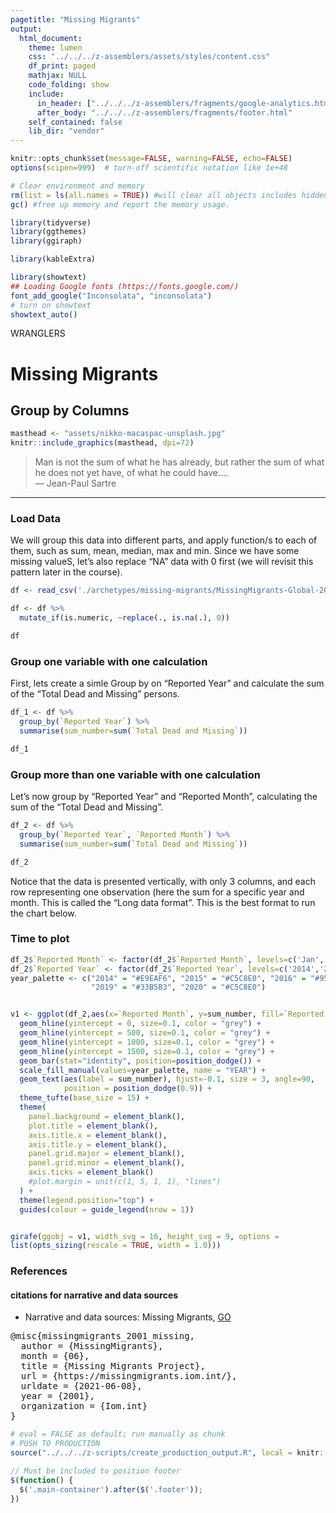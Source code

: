 ```yaml
---
pagetitle: "Missing Migrants"
output: 
  html_document:
    theme: lumen
    css: "../../../z-assemblers/assets/styles/content.css"
    df_print: paged
    mathjax: NULL
    code_folding: show
    include:
      in_header: ["../../../z-assemblers/fragments/google-analytics.html", "../../../z-assemblers/fragments/header.html"]
      after_body: "../../../z-assemblers/fragments/footer.html"
    self_contained: false
    lib_dir: "vendor"
---
```


```r

knitr::opts_chunk$set(message=FALSE, warning=FALSE, echo=FALSE)
options(scipen=999)  # turn-off scientific notation like 1e+48

# Clear environment and memory
rm(list = ls(all.names = TRUE)) #will clear all objects includes hidden objects.
gc() #free up memory and report the memory usage.

library(tidyverse)
library(ggthemes)
library(ggiraph)

library(kableExtra)

library(showtext)
## Loading Google fonts (https://fonts.google.com/)
font_add_google("Inconsolata", "inconsolata")
# turn on showtext
showtext_auto()


```

<div class="activity">
WRANGLERS  
</div>

# Missing Migrants
## Group by Columns

```r

masthead <- "assets/nikko-macaspac-unsplash.jpg"
knitr::include_graphics(masthead, dpi=72)

```

> Man is not the sum of what he has already, but rather the sum of what he does not yet have, of what he could have....\
--- Jean-Paul Sartre  

***

### Load Data

We will group this data into different parts, and apply function/s to each of them, such as sum, mean, median, max and min. Since we have some missing valueS, let's also replace "NA" data with 0 first (we will revisit this pattern later in the course).


```r

df <- read_csv('./archetypes/missing-migrants/MissingMigrants-Global-2020-10-18T06-37-33.csv')

df <- df %>% 
  mutate_if(is.numeric, ~replace(., is.na(.), 0))

df

```


### Group one variable with one calculation

First, lets create a simle Group by on "Reported Year" and calculate the sum of the "Total Dead and Missing" persons.

```r

df_1 <- df %>% 
  group_by(`Reported Year`) %>% 
  summarise(sum_number=sum(`Total Dead and Missing`))

df_1

```


### Group more than one variable with one calculation

Let's now group by "Reported Year" and "Reported Month", calculating the sum of the "Total Dead and Missing".


```r

df_2 <- df %>% 
  group_by(`Reported Year`, `Reported Month`) %>% 
  summarise(sum_number=sum(`Total Dead and Missing`))

df_2

```


Notice that the data is presented vertically, with only 3 columns, and each row representing one observation (here the sum for a specific year and month. This is called the "Long data format". This is the best format to run the chart below.


### Time to plot

```r

df_2$`Reported Month` <- factor(df_2$`Reported Month`, levels=c('Jan','Feb','Mar','Apr','May','Jun','Jul','Aug','Sep','Oct','Nov','Dec'))
df_2$`Reported Year` <- factor(df_2$`Reported Year`, levels=c('2014','2015','2016','2017','2018','2019','2020'))
year_palette <- c("2014" = "#E9EAF6", "2015" = "#C5C8E0", "2016" = "#959DCA", "2017" = "#4764A8", "2018" = "#6F7DB6",
                  "2019" = "#33B5B3", "2020" = "#C5C8E0")


v1 <- ggplot(df_2,aes(x=`Reported Month`, y=sum_number, fill=`Reported Year`)) +
  geom_hline(yintercept = 0, size=0.1, color = "grey") +
  geom_hline(yintercept = 500, size=0.1, color = "grey") +
  geom_hline(yintercept = 1000, size=0.1, color = "grey") +
  geom_hline(yintercept = 1500, size=0.1, color = "grey") +
  geom_bar(stat="identity", position=position_dodge()) +
  scale_fill_manual(values=year_palette, name = "YEAR") +
  geom_text(aes(label = sum_number), hjust=-0.1, size = 3, angle=90,
            position = position_dodge(0.9)) +
  theme_tufte(base_size = 15) +
  theme(
    panel.background = element_blank(),
    plot.title = element_blank(),
    axis.title.x = element_blank(),
    axis.title.y = element_blank(),
    panel.grid.major = element_blank(),
    panel.grid.minor = element_blank(),
    axis.ticks = element_blank()
    #plot.margin = unit(c(1, 5, 1, 1), "lines")
  ) + 
  theme(legend.position="top") + 
  guides(colour = guide_legend(nrow = 1))


girafe(ggobj = v1, width_svg = 16, height_svg = 9, options =
list(opts_sizing(rescale = TRUE, width = 1.0)))

```

### References
#### citations for narrative and data sources

* Narrative and data sources: Missing Migrants, [GO](https://missingmigrants.iom.int/){target="_blank"}

<pre>
@misc{missingmigrants_2001_missing,
  author = {MissingMigrants},
  month = {06},
  title = {Missing Migrants Project},
  url = {https://missingmigrants.iom.int/},
  urldate = {2021-06-08},
  year = {2001},
  organization = {Iom.int}
}
</pre>



```r

# eval = FALSE as default; run manually as chunk
# PUSH TO PRODUCTION
source("../../../z-scripts/create_production_output.R", local = knitr::knit_global())

```


```js

// Must be included to position footer
$(function() {
  $('.main-container').after($('.footer'));
})

```

